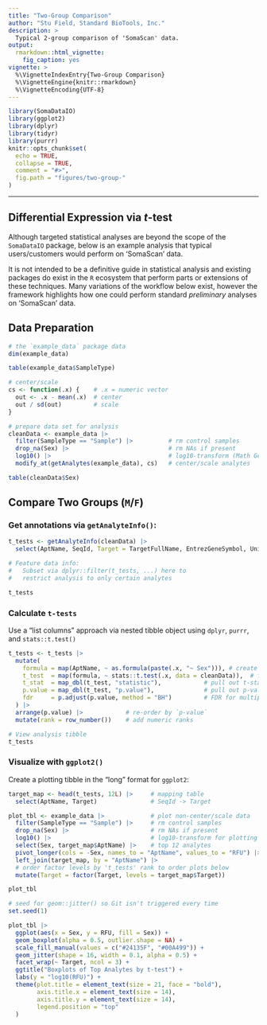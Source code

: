 ```yaml
---
title: "Two-Group Comparison"
author: "Stu Field, Standard BioTools, Inc."
description: >
  Typical 2-group comparison of 'SomaScan' data.
output:
  rmarkdown::html_vignette:
    fig_caption: yes
vignette: >
  %\VignetteIndexEntry{Two-Group Comparison}
  %\VignetteEngine{knitr::rmarkdown}
  %\VignetteEncoding{UTF-8}
---
```


```r
library(SomaDataIO)
library(ggplot2)
library(dplyr)
library(tidyr)
library(purrr)
knitr::opts_chunk$set(
  echo = TRUE,
  collapse = TRUE,
  comment = "#>",
  fig.path = "figures/two-group-"
)
```


--------------


## Differential Expression via *t*-test

Although targeted statistical analyses are beyond the scope of 
the `SomaDataIO` package, below is an example analysis
that typical users/customers would perform on 'SomaScan' data.

It is not intended to be a definitive guide in statistical
analysis and existing packages do exist in the `R` ecosystem that perform
parts or extensions of these techniques. Many variations of the workflow
below exist, however the framework highlights how one could perform standard
_preliminary_ analyses on 'SomaScan' data.


## Data Preparation
```r
# the `example_data` package data
dim(example_data)

table(example_data$SampleType)

# center/scale
cs <- function(.x) {    # .x = numeric vector
  out <- .x - mean(.x)  # center
  out / sd(out)         # scale
}

# prepare data set for analysis
cleanData <- example_data |>
  filter(SampleType == "Sample") |>          # rm control samples
  drop_na(Sex) |>                            # rm NAs if present
  log10() |>                                 # log10-transform (Math Generic)
  modify_at(getAnalytes(example_data), cs)   # center/scale analytes

table(cleanData$Sex)
```



## Compare Two Groups (`M`/`F`)
### Get annotations via `getAnalyteInfo()`:

```r
t_tests <- getAnalyteInfo(cleanData) |>
  select(AptName, SeqId, Target = TargetFullName, EntrezGeneSymbol, UniProt)

# Feature data info:
#   Subset via dplyr::filter(t_tests, ...) here to
#   restrict analysis to only certain analytes

t_tests
```



### Calculate `t-tests`
Use a "list columns" approach via nested tibble object
using `dplyr`, `purrr`, and `stats::t.test()`

```r
t_tests <- t_tests |>
  mutate(
    formula = map(AptName, ~ as.formula(paste(.x, "~ Sex"))), # create formula
    t_test  = map(formula, ~ stats::t.test(.x, data = cleanData)),  # fit t-tests
    t_stat  = map_dbl(t_test, "statistic"),            # pull out t-statistic
    p.value = map_dbl(t_test, "p.value"),              # pull out p-values
    fdr     = p.adjust(p.value, method = "BH")         # FDR for multiple testing
  ) |>
  arrange(p.value) |>            # re-order by `p-value`
  mutate(rank = row_number())    # add numeric ranks

# View analysis tibble
t_tests
```



### Visualize with `ggplot2()`
Create a plotting tibble in the "long" format for `ggplot2`:

```r
target_map <- head(t_tests, 12L) |>     # mapping table
  select(AptName, Target)               # SeqId -> Target

plot_tbl <- example_data |>             # plot non-center/scale data
  filter(SampleType == "Sample") |>     # rm control samples
  drop_na(Sex) |>                       # rm NAs if present
  log10() |>                            # log10-transform for plotting
  select(Sex, target_map$AptName) |>    # top 12 analytes
  pivot_longer(cols = -Sex, names_to = "AptName", values_to = "RFU") |>
  left_join(target_map, by = "AptName") |>
  # order factor levels by 't_tests' rank to order plots below
  mutate(Target = factor(Target, levels = target_map$Target))

plot_tbl
```

```r
# seed for geom::jitter() so Git isn't triggered every time
set.seed(1)
```

```r
plot_tbl |>
  ggplot(aes(x = Sex, y = RFU, fill = Sex)) +
  geom_boxplot(alpha = 0.5, outlier.shape = NA) +
  scale_fill_manual(values = c("#24135F", "#00A499")) +
  geom_jitter(shape = 16, width = 0.1, alpha = 0.5) +
  facet_wrap(~ Target, ncol = 3) +
  ggtitle("Boxplots of Top Analytes by t-test") +
  labs(y = "log10(RFU)") +
  theme(plot.title = element_text(size = 21, face = "bold"),
        axis.title.x = element_text(size = 14),
        axis.title.y = element_text(size = 14),
        legend.position = "top"
  )
```

